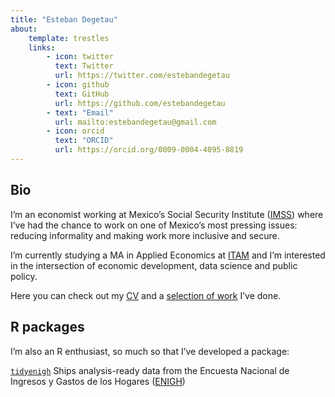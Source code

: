```yaml
---
title: "Esteban Degetau"
about:
    template: trestles
    links:
        - icon: twitter
          text: Twitter
          url: https://twitter.com/estebandegetau
        - icon: github
          text: GitHub
          url: https://github.com/estebandegetau
        - text: "Email"
          url: mailto:estebandegetau@gmail.com
        - icon: orcid  
          text: "ORCID"
          url: https://orcid.org/0009-0004-4095-8819
---
```


## Bio

I'm an economist working at Mexico's Social Security Institute ([IMSS](https://datos.imss.gob.mx/)) where I've had the chance to work on one of Mexico's most pressing issues: reducing informality and making work more inclusive and secure.

I'm currently studying a MA in Applied Economics at [ITAM](itam.mx) and I'm interested in the intersection of economic development, data science and public policy.

Here you can check out my [CV](cv.qmd) and a [selection of work](research.qmd) I've done.

## R packages

I'm also an R enthusiast, so much so that I've developed a package:

[`tidyenigh`](https://www.estebandegetau.com/tidyenigh/) Ships analysis-ready data from the Encuesta Nacional de Ingresos y Gastos de los Hogares ([ENIGH](https://www.inegi.org.mx/programas/enigh/nc/2022/))

